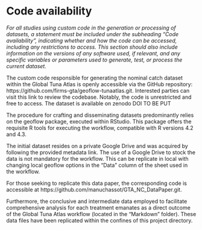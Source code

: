 # Code availability

_For all studies using custom code in the generation or processing of datasets, a statement must be included under the subheading "Code availability", indicating whether and how the code can be accessed, including any restrictions to access. This section should also include information on the versions of any software used, if relevant, and any specific variables or parameters used to generate, test, or process the current dataset._


The custom code responsible for generating the nominal catch dataset within the Global Tuna Atlas is openly accessible via the GitHub repository: https://github.com/firms-gta/geoflow-tunaatlas.git. Interested parties can visit this link to review the codebase. Notably, the code is unrestricted and free to access. The dataset is available on zenodo DOI TO BE PUT 

The procedure for crafting and disseminating datasets predominantly relies on the geoflow package, executed within RStudio. This package offers the requisite R tools for executing the workflow, compatible with R versions 4.2 and 4.3.

The initial dataset resides on a private Google Drive and was acquired by following the provided metadata link. The use of a Google Drive to stock the data is not mandatory for the workflow. This can be replicate in local with changing local geoflow options in the "Data" column of the sheet used in the workflow.

For those seeking to replicate this data paper, the corresponding code is accessible at https://github.com/manuchassot/GTA_NC_DataPaper.git.

Furthermore, the conclusive and intermediate data employed to facilitate comprehensive analysis for each treatment emanates as a direct outcome of the Global Tuna Atlas workflow (located in the "Markdown" folder). These data files have been replicated within the confines of this project directory.